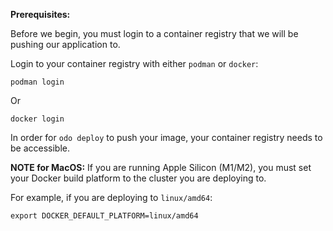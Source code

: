 **Prerequisites:**

Before we begin, you must login to a container registry that we will be pushing our application to.

Login to your container registry with either `podman` or `docker`:

```console
podman login
```
Or
```console
docker login
```

In order for `odo deploy` to push your image, your container registry needs to be accessible.


**NOTE for MacOS:** If you are running Apple Silicon (M1/M2), you must set your Docker build platform to the cluster you are deploying to.

For example, if you are deploying to `linux/amd64`:

```console
export DOCKER_DEFAULT_PLATFORM=linux/amd64  
```